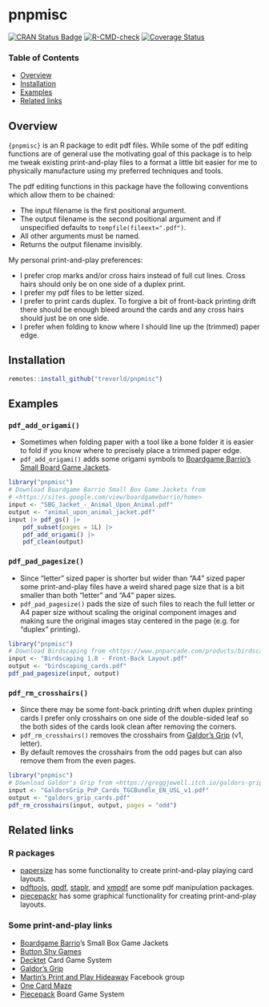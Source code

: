 # pnpmisc

[![CRAN Status Badge](https://www.r-pkg.org/badges/version/pnpmisc)](https://cran.r-project.org/package=pnpmisc)
[![R-CMD-check](https://github.com/trevorld/pnpmisc/workflows/R-CMD-check/badge.svg)](https://github.com/trevorld/pnpmisc/actions)
[![Coverage Status](https://codecov.io/gh/trevorld/pnpmisc/branch/main/graph/badge.svg)](https://app.codecov.io/gh/trevorld/pnpmisc)

### Table of Contents

* [Overview](#overview)
* [Installation](#installation)
* [Examples](#examples)
* [Related links](#related)

## <a name="overview">Overview</a>

`{pnpmisc}` is an R package to edit pdf files.
While some of the pdf editing functions are of general use the motivating goal of this package
is to help me tweak existing print-and-play files to a format a little
bit easier for me to physically manufacture using my preferred techniques and tools.

The pdf editing functions in this package have the following conventions which allow them to be chained:

* The input filename is the first positional argument.
* The output filename is the second positional argument and if unspecified defaults to `tempfile(fileext=".pdf")`.
* All other arguments must be named.
* Returns the output filename invisibly.

My personal print-and-play preferences:

* I prefer crop marks and/or cross hairs instead of full cut lines.  Cross hairs should only be on one side of a duplex print.
* I prefer my pdf files to be letter sized.
* I prefer to print cards duplex.  To forgive a bit of front-back printing drift there should be enough bleed around the cards and any cross hairs should just be on one side.
* I prefer when folding to know where I should line up the (trimmed) paper edge.

## <a name="installation">Installation</a>

```r
remotes::install_github("trevorld/pnpmisc")
```

## <a name="examples">Examples</a>

### `pdf_add_origami()`

* Sometimes when folding paper with a tool like a bone folder it is easier to fold if you
know where to precisely place a trimmed paper edge.
* `pdf_add_origami()` adds some origami symbols to
[Boardgame Barrio's Small Board Game Jackets](https://sites.google.com/view/boardgamebarrio/home).

```r
library("pnpmisc")
# Download Boardgame Barrio Small Box Game Jackets from
# <https://sites.google.com/view/boardgamebarrio/home>
input <- "SBG_Jacket_-_Animal_Upon_Animal.pdf"
output <- "animal_upon_animal_jacket.pdf"
input |> pdf_gs() |>
    pdf_subset(pages = 1L) |>
    pdf_add_origami() |>
    pdf_clean(output)
```

### `pdf_pad_pagesize()`

* Since "letter" sized paper is shorter but wider than "A4" sized paper some print-and-play files have a
weird shared page size that is a bit smaller than both "letter" and "A4" paper sizes.
* `pdf_pad_pagesize()` pads the size of such files to reach the full letter or A4 paper size without scaling the original component images and making sure the original images stay centered in the page (e.g. for "duplex" printing).

```r
library("pnpmisc")
# Download Birdscaping from <https://www.pnparcade.com/products/birdscaping>
input <- "Birdscaping 1.8 - Front-Back Layout.pdf"
output <- "birdscaping_cards.pdf"
pdf_pad_pagesize(input, output)
```

### `pdf_rm_crosshairs()`

* Since there may be some font-back printing drift when duplex printing cards
  I prefer only crosshairs on one side of the double-sided leaf so the both sides of the cards look clean after removing the corners.
* `pdf_rm_crosshairs()` removes the crosshairs from [Galdor's Grip](https://greggjewell.itch.io/galdors-grip) (v1, letter).
* By default removes the crosshairs from the odd pages but can also remove them from the even pages.

```r
library("pnpmisc")
# Download Galdor's Grip from <https://greggjewell.itch.io/galdors-grip>
input <- "GaldorsGrip_PnP_Cards_TGCBundle_EN_USL_v1.pdf"
output <- "galdors_grip_cards.pdf"
pdf_rm_crosshairs(input, output, pages = "odd")
```

## <a name="related">Related links</a>

### R packages

* [papersize](https://github.com/elipousson/papersize) has some functionality to create print-and-play playing card layouts.
* [pdftools](https://github.com/ropensci/pdftools), [qpdf](https://github.com/ropensci/qpdf), [staplr](https://github.com/pridiltal/staplr), and [xmpdf](https://github.com/trevorld/r-xmpdf) are some pdf manipulation packages.
* [piecepackr](https://github.com/piecepackr/piecepackr) has some graphical functionality for creating print-and-play layouts.

### Some print-and-play links

* [Boardgame Barrio](https://sites.google.com/view/boardgamebarrio)'s Small Box Game Jackets
* [Button Shy Games](https://buttonshygames.com/)
* [Decktet](https://www.decktet.com/) Card Game System
* [Galdor's Grip](https://greggjewell.itch.io/galdors-grip)
* [Martin's Print and Play Hideaway](https://www.facebook.com/groups/pnphideaway/) Facebook group
* [One Card Maze](https://onecardmaze.com/)
* [Piecepack](https://ludism.org/ppwiki/Downloadable_Piecepack_Sets) Board Game System

